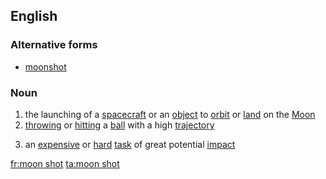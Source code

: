 ==English==

===Alternative forms===
*[[moonshot]]

===Noun===
{{en-noun|head=[[moon]] [[shot]]}}

# the launching of a [[spacecraft]] or an [[object]] to [[orbit]] or [[land]] on the [[Moon]]
# [[throw]]ing or [[hit]]ting a [[ball]] with a high [[trajectory]]
# {{cx|figuratively|lang=en}} an [[expensive]] or [[hard]] [[task]] of great potential [[impact]]

[[fr:moon shot]]
[[ta:moon shot]]